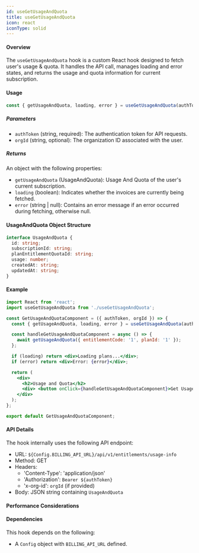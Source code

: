 ```yaml
---
id: useGetUsageAndQuota
title: useGetUsageAndQuota
icon: react
iconType: solid
---
```




#### Overview

The `useGetUsageAndQuota` hook is a custom React hook designed to fetch user's usage & quota. It handles the API call, manages loading and error states, and returns the usage and quota information for current subscription.


#### Usage

```jsx
const { getUsageAndQuota, loading, error } = useGetUsageAndQuota(authToken, orgId);
```

##### Parameters

- `authToken` (string, required): The authentication token for API requests.
- `orgId` (string, optional): The organization ID associated with the user.

##### Returns

An object with the following properties:

- `getUsageAndQuota` (UsageAndQuota): Usage And Quota of the user's current subscription.
- `loading` (boolean): Indicates whether the invoices are currently being fetched.
- `error` (string | null): Contains an error message if an error occurred during fetching, otherwise null.

#### UsageAndQuota Object Structure


```typescript
interface UsageAndQuota {
  id: string;
  subscriptionId: string;
  planEntitlementQuotaId: string;
  usage: number;
  createdAt: string;
  updatedAt: string;
}
```

#### Example

```jsx
import React from 'react';
import useGetUsageAndQuota from './useGetUsageAndQuota';

const GetUsageAndQuotaComponent = ({ authToken, orgId }) => {
  const { getUsageAndQuota, loading, error } = useGetUsageAndQuota(authToken, orgId);

  const handleGetUsageAndQuotaComponent = async () => {
    await getUsageAndQuota({ entitlementCode: '1', planId: '1' });
  };

  if (loading) return <div>Loading plans...</div>;
  if (error) return <div>Error: {error}</div>;

  return (
    <div>
      <h2>Usage and Quota</h2>
      <div> <button onClick={handleGetUsageAndQuotaComponent}>Get Usage and Quota</button> </div>
    </div>
  );
};
```

```jsx
export default GetUsageAndQuotaComponent;
```

#### API Details

The hook internally uses the following API endpoint:

- URL: `${Config.BILLING_API_URL}/api/v1/entitlements/usage-info`
- Method: GET
- Headers:
  - 'Content-Type': 'application/json'
  - 'Authorization': `Bearer ${authToken}`
  - 'x-org-id': `orgId` (if provided)
- Body: JSON string containing `UsageAndQuota`

#### Performance Considerations

#### Dependencies

This hook depends on the following:

- A `Config` object with `BILLING_API_URL` defined.